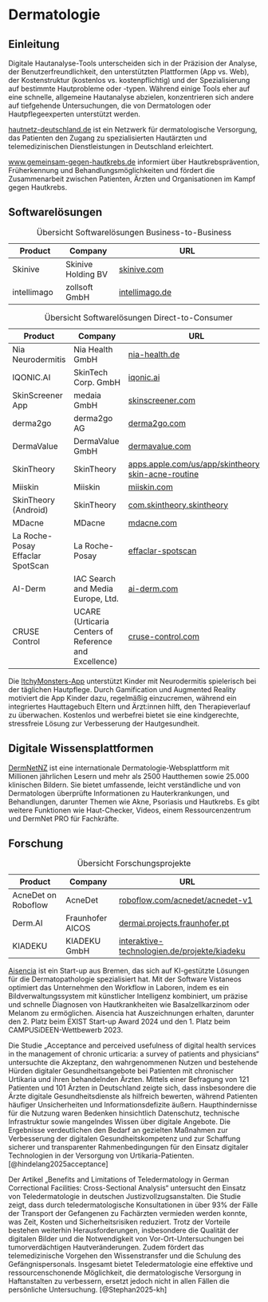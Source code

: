# Dermatologie

## Einleitung

Digitale Hautanalyse-Tools unterscheiden sich in der Präzision der Analyse, der Benutzerfreundlichkeit, den unterstützten Plattformen (App vs. Web), der Kostenstruktur (kostenlos vs. kostenpflichtig) und der Spezialisierung auf bestimmte Hautprobleme oder -typen. Während einige Tools eher auf eine schnelle, allgemeine Hautanalyse abzielen, konzentrieren sich andere auf tiefgehende Untersuchungen, die von Dermatologen oder Hautpflegeexperten unterstützt werden. 

[hautnetz-deutschland.de](https://hautnetz-deutschland.de/) ist ein Netzwerk für dermatologische Versorgung, das Patienten den Zugang zu spezialisierten Hautärzten und telemedizinischen Dienstleistungen in Deutschland erleichtert.

[www.gemeinsam-gegen-hautkrebs.de](https://www.gemeinsam-gegen-hautkrebs.de/) informiert über Hautkrebsprävention, Früherkennung und Behandlungsmöglichkeiten und fördert die Zusammenarbeit zwischen Patienten, Ärzten und Organisationen im Kampf gegen Hautkrebs.

## Softwarelösungen

| Product                  | Company                  | URL                                                                 |
|--------------------------|--------------------------|---------------------------------------------------------------------|
| Skinive                  | Skinive Holding BV       | [skinive.com](https://skinive.com/de/for-specialists/)              |
| intellimago              | zollsoft GmbH            | [intellimago.de](https://intellimago.de)                            |

: Übersicht Softwarelösungen Business-to-Business

| Product                  | Company                  | URL                                                                 |
|--------------------------|--------------------------|---------------------------------------------------------------------|
| Nia Neurodermitis       | Nia Health GmbH          | [nia-health.de](https://www.nia-health.de/)                         |
| IQONIC.AI                | SkinTech Corp. GmbH      | [iqonic.ai](https://www.iqonic.ai/de)                               |
| SkinScreener App         | medaia GmbH              | [skinscreener.com](https://skinscreener.com)                        |
| derma2go                 | derma2go AG              | [derma2go.com](https://www.derma2go.com)                             |
| DermaValue                | DermaValue GmbH          | [dermavalue.com](https://www.dermavalue.com/de/)                    |
| SkinTheory               | SkinTheory               | [apps.apple.com/us/app/skintheory-skin-acne-routine](https://apps.apple.com/us/app/skintheory-skin-acne-routine/id1490049787) |
| Miiskin                  | Miiskin                  | [miiskin.com](https://miiskin.com/)                                  |
| SkinTheory (Android)     | SkinTheory               | [com.skintheory.skintheory](https://play.google.com/store/apps/details?id=com.skintheory.skintheory&pli=1) |
| MDacne                   | MDacne                   | [mdacne.com](https://www.mdacne.com/)                                |
| La Roche-Posay Effaclar SpotScan | La Roche-Posay      | [effaclar-spotscan](https://www.larocheposay.de/event/effaclar-spotscan) |
| AI-Derm                  | IAC Search and Media Europe, Ltd. | [ai-derm.com](https://ai-derm.com/)                                 |
| CRUSE Control            | UCARE (Urticaria Centers of Reference and Excellence) | [cruse-control.com](https://cruse-control.com/) |

: Übersicht Softwarelösungen Direct-to-Consumer

Die [ItchyMonsters-App](https://www.itchy-monsters.de/) unterstützt Kinder mit Neurodermitis spielerisch bei der täglichen Hautpflege. Durch Gamification und Augmented Reality motiviert die App Kinder dazu, regelmäßig einzucremen, während ein integriertes Hauttagebuch Eltern und Ärzt:innen hilft, den Therapieverlauf zu überwachen. Kostenlos und werbefrei bietet sie eine kindgerechte, stressfreie Lösung zur Verbesserung der Hautgesundheit.

## Digitale Wissensplattformen

[DermNetNZ](https://dermnetnz.org/) ist eine internationale Dermatologie-Websplattform mit Millionen jährlichen Lesern und mehr als 2500 Hautthemen sowie 25.000 klinischen Bildern. Sie bietet umfassende, leicht verständliche und von Dermatologen überprüfte Informationen zu Hauterkrankungen, und Behandlungen, darunter Themen wie Akne, Psoriasis und Hautkrebs. Es gibt weitere Funktionen wie Haut-Checker, Videos, einem Ressourcenzentrum und DermNet PRO für Fachkräfte.

## Forschung

| Product                  | Company                  | URL                                                                 |
|--------------------------|--------------------------|---------------------------------------------------------------------|
| AcneDet on Roboflow      | AcneDet                  | [roboflow.com/acnedet/acnedet-v1](https://universe.roboflow.com/acnedet/acnedet-v1) |
| Derm.AI                  | Fraunhofer AICOS         | [dermai.projects.fraunhofer.pt](http://dermai.projects.fraunhofer.pt/index.html) |
| KIADEKU | KIADEKU GmbH | [interaktive-technologien.de/projekte/kiadeku](https://www.interaktive-technologien.de/projekte/kiadeku) |

: Übersicht Forschungsprojekte

[Aisencia](https://aisencia.de/) ist ein Start-up aus Bremen, das sich auf KI-gestützte Lösungen für die Dermatopathologie spezialisiert hat. Mit der Software Vistaneos optimiert das Unternehmen den Workflow in Laboren, indem es ein Bildverwaltungssystem mit künstlicher Intelligenz kombiniert, um präzise und schnelle Diagnosen von Hautkrankheiten wie Basalzellkarzinom oder Melanom zu ermöglichen. Aisencia hat Auszeichnungen erhalten, darunter den 2. Platz beim EXIST Start-up Award 2024 und den 1. Platz beim CAMPUSiDEEN-Wettbewerb 2023.

Die Studie „Acceptance and perceived usefulness of digital health services in the management of chronic urticaria: a survey of patients and physicians“ untersuchte die Akzeptanz, den wahrgenommenen Nutzen und bestehende Hürden digitaler Gesundheitsangebote bei Patienten mit chronischer Urtikaria und ihren behandelnden Ärzten. Mittels einer Befragung von 121 Patienten und 101 Ärzten in Deutschland zeigte sich, dass insbesondere die Ärzte digitale Gesundheitsdienste als hilfreich bewerten, während Patienten häufiger Unsicherheiten und Informationsdefizite äußern. Haupthindernisse für die Nutzung waren Bedenken hinsichtlich Datenschutz, technische Infrastruktur sowie mangelndes Wissen über digitale Angebote. Die Ergebnisse verdeutlichen den Bedarf an gezielten Maßnahmen zur Verbesserung der digitalen Gesundheitskompetenz und zur Schaffung sicherer und transparenter Rahmenbedingungen für den Einsatz digitaler Technologien in der Versorgung von Urtikaria-Patienten. [@hindelang2025acceptance]

Der Artikel „Benefits and Limitations of Teledermatology in German Correctional Facilities: Cross-Sectional Analysis“ untersucht den Einsatz von Teledermatologie in deutschen Justizvollzugsanstalten. Die Studie zeigt, dass durch teledermatologische Konsultationen in über 93% der Fälle der Transport der Gefangenen zu Fachärzten vermieden werden konnte, was Zeit, Kosten und Sicherheitsrisiken reduziert. Trotz der Vorteile bestehen weiterhin Herausforderungen, insbesondere die Qualität der digitalen Bilder und die Notwendigkeit von Vor-Ort-Untersuchungen bei tumorverdächtigen Hautveränderungen. Zudem fördert das telemedizinische Vorgehen den Wissenstransfer und die Schulung des Gefängnispersonals. Insgesamt bietet Teledermatologie eine effektive und ressourcenschonende Möglichkeit, die dermatologische Versorgung in Haftanstalten zu verbessern, ersetzt jedoch nicht in allen Fällen die persönliche Untersuchung. [@Stephan2025-kh]

